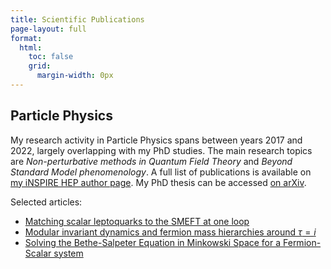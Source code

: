 ```yaml
---
title: Scientific Publications
page-layout: full
format:
  html:
    toc: false
    grid:
      margin-width: 0px
---
```


## Particle Physics

My research activity in Particle Physics spans between years 2017 and 2022, largely overlapping with my PhD studies. The main research topics are *Non-perturbative methods in Quantum Field Theory* and *Beyond Standard Model phenomenology*. A full list of publications is available on [my iNSPIRE HEP author page](https://inspirehep.net/authors/1728353?ui-citation-summary=true). My PhD thesis can be accessed [on arXiv](https://arxiv.org/abs/2111.00285).

Selected articles:

-   [Matching scalar leptoquarks to the SMEFT at one loop](https://arxiv.org/abs/2003.12525)
-   [Modular invariant dynamics and fermion mass hierarchies around $\tau = i$](https://arxiv.org/abs/2101.08718)
-   [Solving the Bethe-Salpeter Equation in Minkowski Space for a Fermion-Scalar system](https://arxiv.org/abs/1907.03079)
